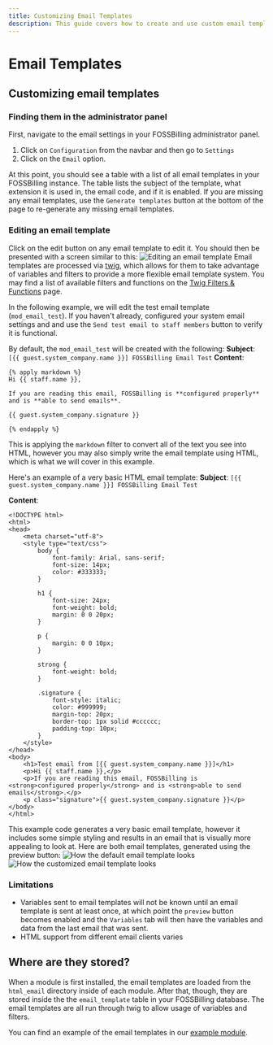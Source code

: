 ```yaml
---
title: Customizing Email Templates
description: This guide covers how to create and use custom email templates inside FOSSBilling. 
---
```


# Email Templates

## Customizing email templates

### Finding them in the administrator panel
 First, navigate to the email settings in your FOSSBilling administrator panel.
 
 1. Click on `Configuration` from the navbar and then go to `Settings`
 2. Click on the `Email` option.

At this point, you should see a table with a list of all email templates in your FOSSBilling instance. 
The table lists the subject of the template, what extension it is used in, the email code, and if it is enabled.
If you are missing any email templates, use the `Generate templates` button at the bottom of the page to re-generate any missing email templates.

### Editing an email template
Click on the edit button on any email template to edit it. You should then be presented with a screen similar to this:
![Editing an email template](/img/guides/emails/template-edit.png)
Email templates are processed via [twig](https://twig.symfony.com/), which allows for them to take advantage of variables and filters to provide a more flexible email template system.
You may find a list of available filters and functions on the [Twig Filters & Functions](https://fossbilling.org/docs/contribution-handbook/twig-filters) page.

In the following example, we will edit the test email template (`mod_email_test`). If you haven't already, configured your system email settings and and use the `Send test email to staff members` button to verify it is functional.

By default, the `mod_email_test` will be created with the following:
**Subject**:
`[{{ guest.system_company.name }}] FOSSBilling Email Test`
**Content**:
```
{% apply markdown %}
Hi {{ staff.name }},

If you are reading this email, FOSSBilling is **configured properly** 
and is **able to send emails**.

{{ guest.system_company.signature }}

{% endapply %}
```
This is applying the `markdown` filter to convert all of the text you see into HTML, however you may also simply write the email template using HTML, which is what we will cover in this example.

Here's an example of a very basic HTML email template: 
**Subject**:
`[{{ guest.system_company.name }}] FOSSBilling Email Test`

**Content**:
```
<!DOCTYPE html>
<html>
<head>
	<meta charset="utf-8">
	<style type="text/css">
		body {
			font-family: Arial, sans-serif;
			font-size: 14px;
			color: #333333;
		}

		h1 {
			font-size: 24px;
			font-weight: bold;
			margin: 0 0 20px;
		}

		p {
			margin: 0 0 10px;
		}

		strong {
			font-weight: bold;
		}

		.signature {
			font-style: italic;
			color: #999999;
			margin-top: 20px;
			border-top: 1px solid #cccccc;
			padding-top: 10px;
		}
	</style>
</head>
<body>
	<h1>Test email from [{{ guest.system_company.name }}]</h1>
	<p>Hi {{ staff.name }},</p>
	<p>If you are reading this email, FOSSBilling is <strong>configured properly</strong> and is <strong>able to send emails</strong>.</p>
	<p class="signature">{{ guest.system_company.signature }}</p>
</body>
</html>
```
This example code generates a very basic email template, however it includes some simple styling and results in an email that is visually more appealing to look at. Here are both email templates, generated using the preview button:
![How the default email template looks](/img/guides/emails/default-template-preview.png)
![How the customized email template looks](/img/guides/emails/custom-template-preview.png)

### Limitations

 - Variables sent to email templates will not be known until an email template is sent at least once, at which point the `preview` button becomes enabled and the `Variables` tab will then have the variables and data from the last email that was sent. 
 - HTML support from different email clients varies

## Where are they stored?

When a module is first installed, the email templates are loaded from the `html_email` directory inside of each module.
After that, though, they are stored inside the the `email_template` table in your FOSSBilling database.
The email templates are all run through twig to allow usage of variables and filters.

You can find an example of the email templates in our [example module](https://github.com/FOSSBilling/example-module/tree/main/html_email).
